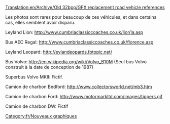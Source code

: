 [[Translation:en/Archive/Old 32bpp/GFX replacement road vehicle references]]


[[Category:fr/Nouveaux graphiques]]

Les photos sont rares pour beaucoup de ces véhicules, et dans certains cas, elles semblent avoir disparu.

Leyland Lion:
http://www.cumbriaclassiccoaches.co.uk/lion1a.asp

Bus AEC Regal:
http://www.cumbriaclassiccoaches.co.uk/florence.asp

Leyland Leopard:
http://eylandeopards.fotopic.net/

Bus Volvo:
http://en.wikipedia.org/wiki/Volvo_B10M (Seul bus Volvo construit à la date de conception de 1987)

Superbus Volvo MKII:
Fictif.

Camion de charbon Bedford:
http://www.collectorsworld.net/mb3.htm

Camion de charbon Ford:
http://www.motormarkltd.com/images/tippers.gif

Camion de charbon DW:
Fictif